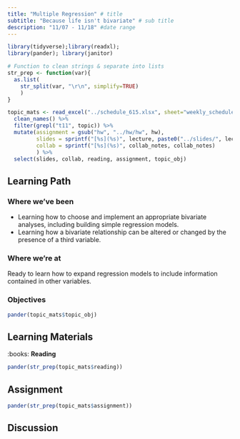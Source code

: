 ```yaml
---
title: "Multiple Regression" # title 
subtitle: "Because life isn't bivariate" # sub title
description: "11/07 - 11/18" #date range
---
```


```r
library(tidyverse);library(readxl); 
library(pander); library(janitor)

# Function to clean strings & separate into lists
str_prep <- function(var){
  as.list(
    str_split(var, "\r\n", simplify=TRUE)
    )
}

topic_mats <- read_excel("../schedule_615.xlsx", sheet="weekly_schedule") %>%
  clean_names() %>% 
  filter(grepl("t11", topic)) %>%
  mutate(assignment = gsub("hw", "../hw/hw", hw), 
         slides = sprintf("[%s](%s)", lecture, paste0("../slides/", lecture, ".html")), 
         collab = sprintf("[%s](%s)", collab_notes, collab_notes)
         ) %>% 
  select(slides, collab, reading, assignment, topic_obj)
```

## Learning Path

### Where we've been
* Learning how to choose and implement an appropriate bivariate analyses, including building simple regression models.  
* Learning how a bivariate relationship can be altered or changed by the presence of a third variable. 

### Where we're at
Ready to learn how to expand regression models to include information contained in other variables. 


### Objectives

```r
pander(topic_mats$topic_obj)
```


## Learning Materials

:books:  **Reading** 

```r
pander(str_prep(topic_mats$reading))
```

## Assignment


```r
pander(str_prep(topic_mats$assignment))
```


## Discussion


